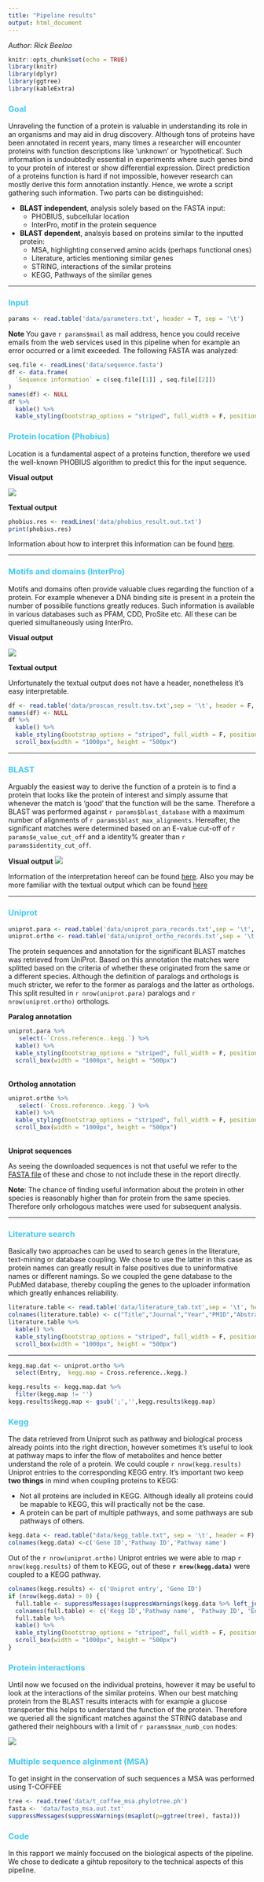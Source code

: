 ```yaml
---
title: "Pipeline results"
output: html_document
---
```

*Author: Rick Beeloo*


```r
knitr::opts_chunk$set(echo = TRUE)
library(knitr)
library(dplyr)
library(ggtree)
library(kableExtra)
```

### <span style="color:#42c8f4">Goal</span>
Unraveling the function of a protein is valuable in understanding its role in an organisms and may aid in drug discovery. Although tons of proteins have been annotated in recent years, many times a researcher will encounter proteins with function descriptions like 'unknown'  or 'hypothetical'. Such information is undoubtedly essential in experiments where such genes bind to your protein of interest or show differential expression. Direct prediction of a proteins function is hard if not impossible, however research can mostly derive this form annotation instantly. Hence, we wrote a script gathering such information. Two parts can be distinguished: 

* **BLAST independent**, analysis solely based on the FASTA input:
    + PHOBIUS, subcellular location
    + InterPro, motif in the protein sequence

* **BLAST dependent**, analsyis based on proteins similar to the inputted protein:
    + MSA, highlighting conserved amino acids (perhaps functional ones)
    + Literature, articles mentioning similar genes
    + STRING, interactions of the similar proteins
    + KEGG, Pathways of the similar genes
  
***

### <span style="color:#42c8f4">Input</span>
```r
params <- read.table('data/parameters.txt', header = T, sep = '\t')
```
**Note** You gave `r params$mail` as mail address, hence you could receive emails from the web services used in this pipeline when for example an error occurred or a limit exceeded. 
The following FASTA was analyzed:

```r
seq.file <- readLines('data/sequence.fasta')
df <- data.frame(
  `Sequence information` = c(seq.file[[1]] , seq.file[[2]])
) 
names(df) <- NULL
df %>%
  kable() %>%
  kable_styling(bootstrap_options = "striped", full_width = F, position = "left")
```

### <span style="color:#42c8f4">Protein location (Phobius)</span>

Location is a fundamental aspect of a proteins function, therefore we used the well-known PHOBIUS algorithm to predict this for the input sequence. 


**Visual output**

![](data/phobius_result.visual-png.png)

**Textual output**

```r
phobius.res <- readLines('data/phobius_result.out.txt')
print(phobius.res)
```

Information about how to interpret this information can be found [here](http://phobius.sbc.su.se/instructions.html). 

***

### <span style="color:#42c8f4">Motifs and domains (InterPro)</span>

Motifs and domains often provide valuable clues regarding the function of a protein. For example whenever a DNA binding site is present in a protein the number of possibile functions greatly reduces. Such information is available in various databases such as PFAM, CDD, ProSite etc. All these can be queried simultaneously using InterPro. 

**Visual output**

![](data/proscan_result.svg.svg)


**Textual output**

Unfortunately the textual output does not have a header, nonetheless it's easy interpretable.

```r
df <- read.table('data/proscan_result.tsv.txt',sep = '\t', header = F, fill = T)
names(df) <- NULL
df %>%
  kable() %>%
  kable_styling(bootstrap_options = "striped", full_width = F, position = "left") %>%
  scroll_box(width = "1000px", height = "500px")
```

***

### <span style="color:#42c8f4">BLAST</span>

Arguably the easiest way to derive the function of a protein is to find a protein that looks like the protein of interest and simply assume that whenever the match is 'good' that the function will be the same. Therefore a BLAST was performed against `r params$blast_database` with a maximum number of alignments of `r params$blast_max_alignments`. Hereafter, the significant matches were determined based on an E-value cut-off of `r params$e_value_cut_off` and a identity% greater than `r params$identity_cut_off`. 

**Visual output**
![](data/blast_results.complete-visual-jpg.jpg)

Information of the interpretation hereof can be found [here](https://www.biostars.org/p/3920/). Also you may be more familiar with the textual output which can be found [here](data/blast_results.out.txt) 

***

### <span style="color:#42c8f4">Uniprot</span>
```r
uniprot.para <- read.table('data/uniprot_para_records.txt',sep = '\t', header = T, fill = T)
uniprot.ortho <- read.table('data/uniprot_ortho_records.txt',sep = '\t', header = T, fill = T)
```

The protein sequences and annotation for the significant BLAST matches was retrieved from UniProt. Based on this annotation the matches were splitted based on the criteria of whether these originated from the same or a different species. Although the definition of paralogs and orthologs is much stricter, we refer to the former as paralogs and the latter as orthologs. This split resulted in `r nrow(uniprot.para)` paralogs and `r nrow(uniprot.ortho)` orthologs. 

**Paralog annotation**

```r
uniprot.para %>%
   select(-`Cross.reference..kegg.`) %>%
  kable() %>%
  kable_styling(bootstrap_options = "striped", full_width = F, position = "left") %>%
  scroll_box(width = "1000px", height = "500px")
```

<br>
**Ortholog annotation**


```r
uniprot.ortho %>%
   select(-`Cross.reference..kegg.`) %>%
  kable() %>%
  kable_styling(bootstrap_options = "striped", full_width = F, position = "left") %>%
  scroll_box(width = "1000px", height = "500px")
```

<br>
**Uniprot sequences**

As seeing the downloaded sequences is not that useful we refer to the [FASTA file](data/uniprot_sequences.txt) of these and chose to not include these in the report directly.

**Note**: The chance of finding useful information about the protein in other species is reasonably higher than for protein from the same species. Therefore only orhologous matches were used for subsequent analysis.


***

### <span style="color:#42c8f4">Literature search</span>
Basically two approaches can be used to search genes in the literature, text-mining or database coupling. We chose to use the latter in this case as protein names can greatly result in false positives due to uninformative names or different namings. So we coupled the gene database to the PubMed database, thereby coupling the genes to the uploader information which greatly enhances reliability. 

```r
literature.table <- read.table('data/literature_tab.txt',sep = '\t', header = F, fill = T)
colnames(literature.table) <- c("Title","Journal","Year","PMID","Abstract")
literature.table %>%
  kable() %>%
  kable_styling(bootstrap_options = "striped", full_width = F, position = "left") %>%
  scroll_box(width = "1000px", height = "500px")
```


***

```r
kegg.map.dat <- uniprot.ortho %>%
  select(Entry,  kegg.map = Cross.reference..kegg.)

kegg.results <- kegg.map.dat %>%
  filter(kegg.map != '') 
kegg.results$kegg.map <- gsub(';','',kegg.results$kegg.map)

```

### <span style="color:#42c8f4">Kegg</span>
The data retrieved from Uniprot such as pathway and biological process already points into the right direction, however sometimes it's useful to look at pathway maps to infer the flow of metabolites and hence better understand the role of a protein. We could couple `r nrow(kegg.results)` Uniprot entries to the corresponding KEGG entry. It's important two keep **two things** in mind when coupling proteins to KEGG:

*   Not all proteins are included in KEGG. Although ideally all proteins could be mapable to KEGG, this will practically not be the case. 
*   A protein can be part of multiple pathways, and some pathways are sub pathways of others.
```r
kegg.data <- read.table("data/kegg_table.txt", sep = '\t', header = F)
colnames(kegg.data) <-c('Gene ID','Pathway ID','Pathway name')
```
Out of the `r nrow(uniprot.ortho)` Uniprot entries we were able to map `r nrow(kegg.results)` of them to KEGG, out of these **`r nrow(kegg.data)`** were coupled to a KEGG pathway. 

```r
colnames(kegg.results) <- c('Uniprot entry', 'Gene ID')
if (nrow(kegg.data) > 0) {
  full.table <- suppressMessages(suppressWarnings(kegg.data %>% left_join(kegg.results)))
  colnames(full.table) <- c('Kegg ID','Pathway name', 'Pathway ID', 'Entry')
  full.table %>%
  kable() %>%
  kable_styling(bootstrap_options = "striped", full_width = F, position = "left") %>%
  scroll_box(width = "1000px", height = "500px")
} 

```


### <span style="color:#42c8f4">Protein interactions</span>
Until now we focused on the individual proteins, however it may be useful to look at the interactions of the similar proteins. When our best matching protein from the BLAST results interacts with for example a glucose transporter this helps to understand the function of the protein. Therefore we queried all the significant matches against the STRING database and gathered their neighbours with a limit of `r params$max_numb_con` nodes:

![](data/network.png)

### <span style="color:#42c8f4">Multiple sequence alginment (MSA) </span>
To get insight in the conservation of such sequences a MSA was performed using T-COFFEE <br>
```r
tree <- read.tree('data/t_coffee_msa.phylotree.ph')
fasta <- 'data/fasta_msa.out.txt'
suppressMessages(suppressWarnings(msaplot(p=ggtree(tree), fasta)))
```


### <span style="color:#42c8f4">Code</span>
In this rapport we mainly foccused on the biological aspects of the pipeline. We chose to dedicate a gihtub repository to the technical aspects of this pipeline.






